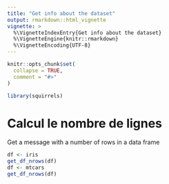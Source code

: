 ```yaml
---
title: "Get info about the dataset"
output: rmarkdown::html_vignette
vignette: >
  %\VignetteIndexEntry{Get info about the dataset}
  %\VignetteEngine{knitr::rmarkdown}
  %\VignetteEncoding{UTF-8}
---
```


```r
knitr::opts_chunk$set(
  collapse = TRUE,
  comment = "#>"
)
```

```r
library(squirrels)
```

<!-- WARNING - This vignette is generated by {fusen} from dev/flat_get_info.Rmd: do not edit by hand -->



<!--
 You need to run the 'description' chunk in the '0-dev_history.Rmd' file before continuing your code there.
-->


# Calcul le nombre de lignes
Get a message with a number of rows in a data frame
    
  
```r
df <- iris
get_df_nrows(df)
df <- mtcars
get_df_nrows(df)

```

  
  
